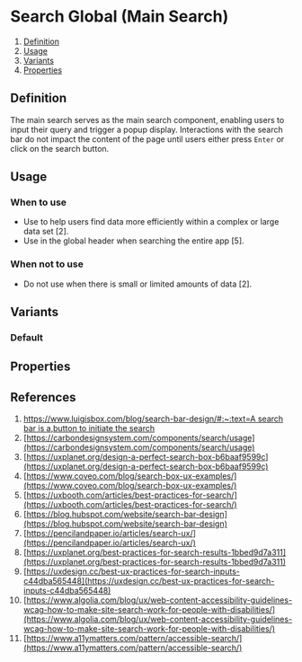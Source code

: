 
<Meta of={SearchGlobalStories} />

# Search Global (Main Search)
1. [Definition](#definition)
2. [Usage](#usage)
3. [Variants](#variants)
4. [Properties](#properties)

## Definition
The main search serves as the main search component, enabling users to input their query and trigger a popup display. Interactions with the search bar do not impact the content of the page until users either press `Enter` or click on the search button.
<Canvas of={SearchGlobalStories.Default} />

## Usage
### When to use 
- Use to help users find data more efficiently within a complex or large data set [2].
- Use in the global header when searching the entire app [5].

### When not to use 
- Do not use when there is small or limited amounts of data [2]. 

## Variants
### Default
<Canvas of={SearchGlobalStories.Default} />

## Properties
<ArgTypes of={SearchGlobal} />

## References
1. [https://www.luigisbox.com/blog/search-bar-design/#:~:text=A search bar is a,button to initiate the search](https://www.luigisbox.com/blog/search-bar-design/#:~:text=A%20search%20bar%20is%20a,button%20to%20initiate%20the%20search)
2. [https://carbondesignsystem.com/components/search/usage](https://carbondesignsystem.com/components/search/usage)
3. [https://uxplanet.org/design-a-perfect-search-box-b6baaf9599c](https://uxplanet.org/design-a-perfect-search-box-b6baaf9599c)
4. [https://www.coveo.com/blog/search-box-ux-examples/](https://www.coveo.com/blog/search-box-ux-examples/)
5. [https://uxbooth.com/articles/best-practices-for-search/](https://uxbooth.com/articles/best-practices-for-search/)
6. [https://blog.hubspot.com/website/search-bar-design](https://blog.hubspot.com/website/search-bar-design)
7. [https://pencilandpaper.io/articles/search-ux/](https://pencilandpaper.io/articles/search-ux/)
8. [https://uxplanet.org/best-practices-for-search-results-1bbed9d7a311](https://uxplanet.org/best-practices-for-search-results-1bbed9d7a311)
9. [https://uxdesign.cc/best-ux-practices-for-search-inputs-c44dba565448](https://uxdesign.cc/best-ux-practices-for-search-inputs-c44dba565448)
10. [https://www.algolia.com/blog/ux/web-content-accessibility-guidelines-wcag-how-to-make-site-search-work-for-people-with-disabilities/](https://www.algolia.com/blog/ux/web-content-accessibility-guidelines-wcag-how-to-make-site-search-work-for-people-with-disabilities/)
11. [https://www.a11ymatters.com/pattern/accessible-search/](https://www.a11ymatters.com/pattern/accessible-search/)
